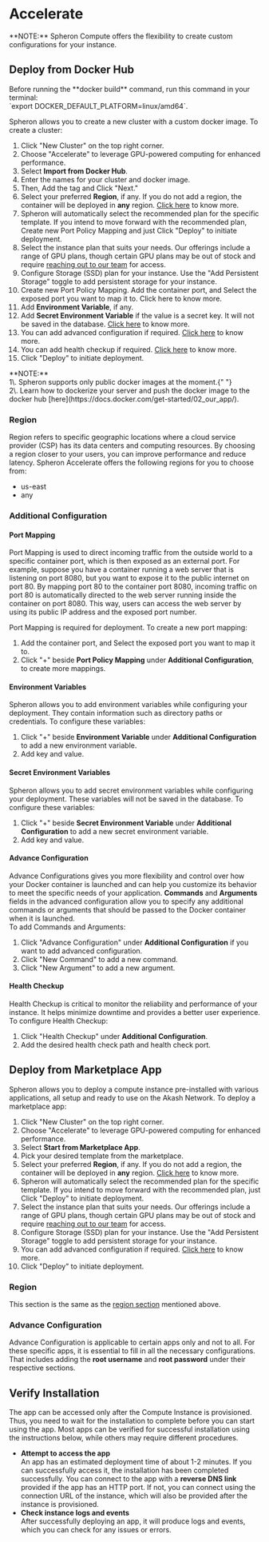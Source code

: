 
# Accelerate

<Callout type="info">
  **NOTE:** Spheron Compute offers the flexibility to create custom
  configurations for your instance.
</Callout>

## Deploy from Docker Hub

<Callout type="warning">
  Before running the **docker build** command, run this command in your
  terminal: <br /> `export DOCKER_DEFAULT_PLATFORM=linux/amd64`.
</Callout>

Spheron allows you to create a new cluster with a custom docker image.
To create a cluster:

1. Click "New Cluster" on the top right corner.
2. Choose "Accelerate" to leverage GPU-powered computing for enhanced performance.
3. Select **Import from Docker Hub**.
4. Enter the names for your cluster and docker image.
5. Then, Add the tag and Click "Next."
6. Select your preferred **Region**, if any. If you do not add a region, the container will be deployed in **any** region. [Click here](/compute/cluster/accelerate/#region) to know more.
7. Spheron will automatically select the recommended plan for the specific template. If you intend to move forward with the recommended plan, Create new Port Policy Mapping and just Click "Deploy" to initiate deployment.
8. Select the instance plan that suits your needs. Our offerings include a range of GPU plans, though certain GPU plans may be out of stock and require [reaching out to our team](https://b4t4v7fj3cd.typeform.com/to/YsTtgJ6H) for access.
9. Configure Storage (SSD) plan for your instance. Use the "Add Persistent Storage" toggle to add persistent storage for your instance.
10. Create new Port Policy Mapping. Add the container port, and Select the exposed port you want to map it to. Click here to know more.
11. Add **Environment Variable**, if any.
12. Add **Secret Environment Variable** if the value is a secret key. It will not be saved in the database. [Click here](/compute/cluster/accelerate/#environment-variables) to know more.
13. You can add advanced configuration if required. [Click here](/compute/cluster/accelerate/#advanced-configuration) to know more.
14. You can add health checkup if required. [Click here](/compute/cluster/accelerate/#health-checkup) to know more.
15. Click "Deploy" to initiate deployment.

<Callout type="info">
  **NOTE:** <br /> 1\. Spheron supports only public docker images at the moment.{" "}
  <br /> 2\. Learn how to dockerize your server and push the docker image to the
  docker hub [here](https://docs.docker.com/get-started/02_our_app/).
</Callout>

### Region

Region refers to specific geographic locations where a cloud service provider (CSP) has its data centers and computing resources.
By choosing a region closer to your users, you can improve performance and reduce latency.
Spheron Accelerate offers the following regions for you to choose from:

- us-east
- any

### Additional Configuration

#### Port Mapping

Port Mapping is used to direct incoming traffic from the outside world to a specific container port, which is then exposed as an external port.
For example, suppose you have a container running a web server that is listening on port 8080, but you want to expose it to the public internet on port 80.
By mapping port 80 to the container port 8080, incoming traffic on port 80 is automatically directed to the web server running inside the container on port 8080.
This way, users can access the web server by using its public IP address and the exposed port number.

Port Mapping is required for deployment. To create a new port mapping:

1. Add the container port, and Select the exposed port you want to map it to.
2. Click "+" beside **Port Policy Mapping** under **Additional Configuration**, to create more mappings.

#### Environment Variables

Spheron allows you to add environment variables while configuring your deployment.
They contain information such as directory paths or credentials.
To configure these variables:

1. Click "+" beside **Environment Variable** under **Additional Configuration** to add a new environment variable.
2. Add key and value.

#### Secret Environment Variables

Spheron allows you to add secret environment variables while configuring your deployment.
These variables will not be saved in the database.
To configure these variables:

1. Click "+" beside **Secret Environment Variable** under **Additional Configuration** to add a new secret environment variable.
2. Add key and value.

#### Advance Configuration

Advance Configurations gives you more flexibility and control over how your Docker container is launched and can help you customize its behavior to meet the specific needs of your application.
**Commands** and **Arguments** fields in the advanced configuration allow you to specify any additional commands or arguments that should be passed to the Docker container when it is launched. \
To add Commands and Arguments:

1. Click "Advance Configuration" under **Additional Configuration** if you want to add advanced configuration.
2. Click "New Command" to add a new command.
3. Click "New Argument" to add a new argument.

#### Health Checkup

Health Checkup is critical to monitor the reliability and performance of your instance.
It helps minimize downtime and provides a better user experience.
To configure Health Checkup:

1. Click "Health Checkup" under **Additional Configuration**.
2. Add the desired health check path and health check port.

## Deploy from Marketplace App

Spheron allows you to deploy a compute instance pre-installed with various applications, all setup and ready to use on the Akash Network.
To deploy a marketplace app:

1. Click "New Cluster" on the top right corner.
2. Choose "Accelerate" to leverage GPU-powered computing for enhanced performance.
3. Select **Start from Marketplace App**.
4. Pick your desired template from the marketplace.
5. Select your preferred **Region**, if any. If you do not add a region, the container will be deployed in **any** region. [Click here](/compute/cluster/accelerate/#region) to know more.
6. Spheron will automatically select the recommended plan for the specific template. If you intend to move forward with the recommended plan, just Click "Deploy" to initiate deployment.
7. Select the instance plan that suits your needs. Our offerings include a range of GPU plans, though certain GPU plans may be out of stock and require [reaching out to our team](https://b4t4v7fj3cd.typeform.com/to/YsTtgJ6H) for access.
8. Configure Storage (SSD) plan for your instance. Use the "Add Persistent Storage" toggle to add persistent storage for your instance.
9. You can add advanced configuration if required. [Click here](/compute/cluster/accelerate/#advance-configuration-1) to know more.
10. Click "Deploy" to initiate deployment.

### Region

This section is the same as the [region section](/compute/cluster/#region) mentioned above.

### Advance Configuration

Advance Configuration is applicable to certain apps only and not to all.
For these specific apps, it is essential to fill in all the necessary configurations.
That includes adding the **root username** and **root password** under their respective sections.

## Verify Installation

The app can be accessed only after the Compute Instance is provisioned.
Thus, you need to wait for the installation to complete before you can start using the app.
Most apps can be verified for successful installation using the instructions below, while others may require different procedures.

- **Attempt to access the app** \
  An app has an estimated deployment time of about 1-2 minutes.
  If you can successfully access it, the installation has been completed successfully.
  You can connect to the app with a **reverse DNS link** provided if the app has an HTTP port.
  If not, you can connect using the connection URL of the instance, which will also be provided after the instance is provisioned.
- **Check instance logs and events** \
  After successfully deploying an app, it will produce logs and events, which you can check for any issues or errors.

<Navigation name="Accelerate" />
